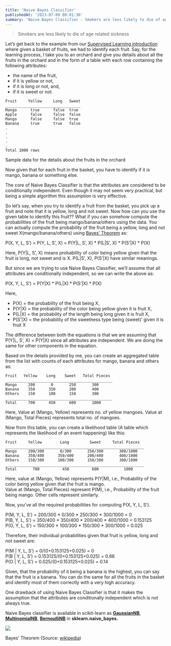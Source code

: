 ```yaml
---
title: 'Naive Bayes Classifier'
publishedAt: '2023-07-09 00:01:30'
summary: 'Naive Bayes Classifier - Smokers are less likely to die of age related sickness'
---
```


> Smokers are less likely to die of age related sickness

Let’s get back to the example from our [Supervised Learning introduction](/blog/machine-learning/supervised-learning) where given a basket of fruits, we had to identify each fruit. Say, for the learning process, I take you to an orchard and give you details about all the fruits in the orchard and in the form of a table with each row containing the following attributes:

*   the name of the fruit,
*   if it is yellow or not,
*   if it is long or not, and,
*   if it is sweet or not.

```
Fruit     Yellow     Long   Sweet
_________________________________
Mango      true      false  true
Apple      false     false  false
Mango      false     false  true
Banana     true      true   false
.
.
.
.
.
Total 1000 rows
```

Sample data for the details about the fruits in the orchard

Now given that for each fruit in the basket, you have to identify if it is mango, banana or something else.

The core of Naive Bayes Classifier is that the attributes are considered to be conditionally independent. Even though it may not seem very practical, but being a simple algorithm this assumption is very effective.

So let’s say, when you try to identify a fruit from the basket, you pick up a fruit and note that it is yellow, long and not sweet. Now how can you use the given table to identify this fruit?? What if you can somehow compute the probabilities of the fruit being mango/banana/others using the data. You can actually compute the probability of the fruit being a yellow, long and not sweet X(mango/banana/others) using [Bayes’ Theorem](https://en.wikipedia.org/wiki/Bayes%27_theorem) as:

P(X, Y, L, S’) = P(Y, L, S’, X) = P(Y|L, S’, X) \* P(L|S’, X) \* P(S’|X) \* P(X)

Here, P(Y|L, S’, X) means probability of color being yellow given that the fruit is long, not sweet and is X. P(L|S’, X), P(S’|X) have similar meanings.

But since we are trying to use Naive Bayes Classifier, we’ll assume that all attributes are conditionally independent, so we can write the above as:

P(X, Y, L, S’) = P(Y|X) \* P(L|X) \* P(S’|X) \* P(X)

Here,

*   P(X) = the probability of the fruit being X,
*   P(Y|X) = the probability of the color being yellow given it is fruit X,
*   P(L|X) = the probability of the length being long given it is fruit X,
*   P(S’|X) = the probability of the sweetness type being (sweet)’ given it is fruit X

The difference between both the equations is that we are assuming that P(Y|L, S’, X) = P(Y|X) since all attributes are independent. We are doing the same for other components in the equation.

Based on the details provided by me, you can create an aggregated table from the list with counts of each attributes for mango, banana and others as:
```
Fruit   Yellow    Long    Sweet   Total Pieces
_______________________________________________
Mango     200       0       250       300
Banana    350      350      200       400
Others    150      100      150       300
_______________________________________________
Total     700      450      600       1000
```
Here, Value at (Mango, Yellow) represents no. of yellow mangoes. Value at (Mango, Total Pieces) represents total no. of mangoes.

Now from this table, you can create a likelihood table (A table which represents the likelihood of an event happening) like this:
```
Fruit     Yellow        Long         Sweet     Total Pieces
_____________________________________________________________
Mango     200/300       0/300       250/300       300/1000
Banana    350/400      350/400      200/400       400/1000
Others    150/300      100/300      150/300       300/1000
_____________________________________________________________
Total       700          450          600           1000
```
Here, value at (Mango, Yellow) represents P(Y|M), i.e., Probability of the color being yellow given that the fruit is mango.  
Value at (Mango, Total Pieces) represent P(M), i.e., Probability of the fruit being mango. Other cells represent similarly.

Now, you’ve all the required probabilities for computing P(X, Y, L, S’).

P(M, Y, L, S’) = 200/300 \* 0/300 \* 250/300 \* 300/1000 = 0  
P(B, Y, L, S’) = 350/400 \* 350/400 \* 200/400 \* 400/1000 = 0.153125  
P(O, Y, L, S’) = 150/300 \* 100/300 \* 150/300 \* 300/1000 = 0.025

Therefore, their individual probabilities given that fruit is yellow, long and not sweet are:

P(M | Y, L, S’) = 0/(0+0.153125+0.025) = 0  
P(B | Y, L, S’) = 0.153125/(0+0.153125+0.025) = 0.86  
P(O | Y, L, S’) = 0.025/(0+0.153125+0.025) = 0.14

Given, that the probability of it being a banana is the highest, you can say that the fruit is a banana. You can do the same for all the fruits in the basket and identify most of them correctly with a very high accuracy.

One drawback of using Naive Bayes Classifier is that it makes the assumption that the attributes are conditionally independent which is not always true.

Naive Bayes classifier is available in scikit-learn as [**GaussianNB**](http://scikit-learn.org/stable/modules/generated/sklearn.naive_bayes.GaussianNB.html), [**MultinomialNB**](http://scikit-learn.org/stable/modules/generated/sklearn.naive_bayes.MultinomialNB.html), [**BernoulliNB**](http://scikit-learn.org/stable/modules/generated/sklearn.naive_bayes.BernoulliNB.html) in **sklearn.naive\_bayes.**

![](https://miro.medium.com/v2/resize:fit:1400/1*uMmG4OdWE5Vi5p3UAkOeFw.jpeg)

Bayes’ Theorem (Source: [wikipedia](https://en.wikipedia.org/wiki/Bayes%27_theorem#/media/File:Bayes%27_Theorem_MMB_01.jpg))